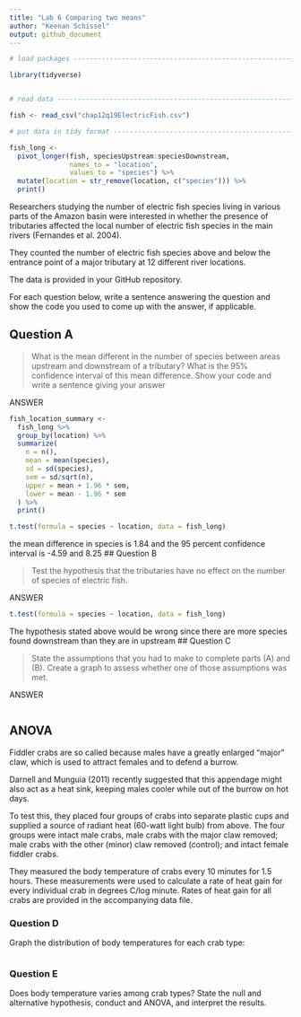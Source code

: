 ```yaml
---
title: "Lab 6 Comparing two means"
author: "Keenan Schissel"
output: github_document
---
```


```r
# load packages -----------------------------------------------------------

library(tidyverse)


# read data ---------------------------------------------------------------

fish <- read_csv("chap12q19ElectricFish.csv")

# put data in tidy format ------------------------------------------------

fish_long <- 
  pivot_longer(fish, speciesUpstream:speciesDownstream,
               names_to = "location",
               values_to = "species") %>% 
  mutate(location = str_remove(location, c("species"))) %>% 
  print()
```


Researchers studying the number of electric fish species living in various parts of the Amazon basin were interested in whether the presence of tributaries affected the local number of electric fish species in the main rivers (Fernandes et al. 2004).

They counted the number of electric fish species above and below the entrance point of a major tributary at 12 different river locations.

The data is provided in your GitHub repository.

For each question below, write a sentence answering the question and show the code you used to come up with the answer, if applicable.

## Question A

> What is the mean different in the number of species between areas upstream and downstream of a tributary? What is the 95% confidence interval of this mean difference. Show your code and write a sentence giving your answer

ANSWER

```r
fish_location_summary <-
  fish_long %>% 
  group_by(location) %>% 
  summarize(
    n = n(),
    mean = mean(species),
    sd = sd(species),
    sem = sd/sqrt(n),
    upper = mean + 1.96 * sem,
    lower = mean - 1.96 * sem
  ) %>% 
  print()

t.test(formula = species ~ location, data = fish_long)

```

the mean difference in species is 1.84 and the 95 percent confidence interval is -4.59 and 8.25
## Question B

> Test the hypothesis that the tributaries have no effect on the number of species of electric fish.

ANSWER

```r
t.test(formula = species ~ location, data = fish_long)

```
The hypothesis stated above would be wrong since there are more species found downstream than they are in upstream
## Question C

> State the assumptions that you had to make to complete parts (A) and (B). Create a graph to assess whether one of those assumptions was met.

ANSWER

```r

```

## ANOVA

Fiddler crabs are so called because males have a greatly enlarged "major" claw, which is used to attract females and to defend a burrow.

Darnell and Munguia (2011) recently suggested that this appendage might also act as a heat sink, keeping males cooler while out of the burrow on hot days.

To test this, they placed four groups of crabs into separate plastic cups and supplied a source of radiant heat (60-watt light bulb) from above. The four groups were intact male crabs, male crabs with the major claw removed; male crabs with the other (minor) claw removed (control); and intact female fiddler crabs.

They measured the body temperature of crabs every 10 minutes for 1.5 hours. These measurements were used to calculate a rate of heat gain for every individual crab in degrees C/log minute. Rates of heat gain for all crabs are provided in the accompanying data file.

### Question D

Graph the distribution of body temperatures for each crab type:

```r

```

### Question E

Does body temperature varies among crab types? State the null and alternative hypothesis, conduct and ANOVA, and interpret the results.

```r

```